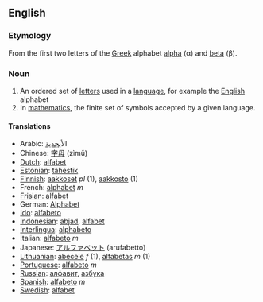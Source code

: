 == English ==

=== Etymology ===
From the first two letters of the [[Greek]] alphabet [[alpha]] (&alpha;) and [[beta]] (&beta;).

=== Noun ===
# An ordered set of [[letter]]s used in a [[language]], for example the [[English]] alphabet
# In [[mathematics]], the finite set of symbols accepted by a given language.

==== Translations ====
*Arabic: ال[[أبجدية]]
*Chinese: [[字母]] (zìmǔ)
*[[Dutch]]: [[alfabet]]
*[[Estonian]]: [[tähestik]]
*[[Finnish]]: [[aakkoset]] ''pl'' (1), [[aakkosto]] (1)
*French: [[alphabet]] ''m''
*[[Frisian]]: [[alfabet]]
*German: [[Alphabet]]
*[[Ido]]: [[alfabeto]]
*[[Indonesian]]: [[abjad]], [[alfabet]]
*[[Interlingua]]: [[alphabeto]]
*Italian: [[alfabeto]] ''m''
*Japanese: [[アルファベット]] (arufabetto)
*[[Lithuanian]]: [[abėcėlė]] ''f'' (1), [[alfabetas]] ''m'' (1)
*[[Portuguese]]: [[alfabeto]] ''m''
*[[Russian]]: [[алфавит]], [[азбука]]
*[[Spanish]]: [[alfabeto]] ''m''
*[[Swedish]]: [[alfabet]]